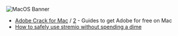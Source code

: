 ![MacOS Banner](https://files.catbox.moe/225v8y.png)

* [Adobe Crack for Mac](https://telegra.ph/MacOS-Adobe-CC-Guide-11-29) / [2](https://rentry.org/Adobe_crack_mac) - Guides to get Adobe for free on Mac
* [How to safely use stremio without spending a dime](https://rentry.co/privatestremio)
